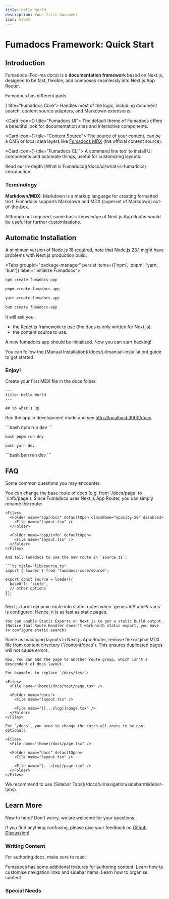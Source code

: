 ```yaml
---
title: Hello World
description: Your first document
icon: Album
---
```



# Fumadocs Framework: Quick Start

## Introduction

Fumadocs <span className="text-fd-muted-foreground text-sm">(Foo-ma docs)</span> is a **documentation framework** based on Next.js, designed to be fast, flexible,
and composes seamlessly into Next.js App Router.

Fumadocs has different parts:

<Cards>
  <Card icon={<CpuIcon className="text-purple-300" />} title="Fumadocs Core">
    Handles most of the logic, including document search, content source adapters, and Markdown extensions.
  </Card>

<Card icon={<PanelsTopLeft className="text-blue-300" />} title="Fumadocs UI">
  The default theme of Fumadocs offers a beautiful look for documentation sites
  and interactive components.
</Card>

<Card icon={<Database />} title="Content Source">
  The source of your content, can be a CMS or local data layers like [Fumadocs
  MDX](/docs/mdx) (the official content source).
</Card>

  <Card icon={<Terminal />} title="Fumadocs CLI">
    A command line tool to install UI components and automate things, useful for customizing layouts.
  </Card>
</Cards>

<Callout title="Want to learn more?">
  Read our in-depth [What is Fumadocs](/docs/ui/what-is-fumadocs) introduction.
</Callout>

### Terminology

**Markdown/MDX:** Markdown is a markup language for creating formatted text. Fumadocs supports Markdown and MDX (superset of Markdown) out-of-the-box.

Although not required, some basic knowledge of Next.js App Router would be useful for further customisations.

## Automatic Installation

A minimum version of Node.js 18 required, note that Node.js 23.1 might have problems with Next.js production build.

<Tabs groupId="package-manager" persist items={['npm', 'pnpm', 'yarn', 'bun']} label="Initialize Fumadocs">
  ```bash tab="npm"
  npm create fumadocs-app
  ```

```bash tab="pnpm"
pnpm create fumadocs-app
```

```bash tab="yarn"
yarn create fumadocs-app
```

```bash tab="bun"
bun create fumadocs-app
```

</Tabs>

It will ask you:

- the React.js framework to use (the docs is only written for Next.js).
- the content source to use.

A new fumadocs app should be initialized. Now you can start hacking!

<Callout title="From Existing Codebase?">
  You can follow the [Manual Installation](/docs/ui/manual-installation) guide
  to get started.
</Callout>

### Enjoy!

Create your first MDX file in the docs folder.

```mdx title="content/docs/index.mdx"
---
title: Hello World
---

## Yo what's up
```

Run the app in development mode and see [http://localhost:3000/docs](http://localhost:3000/docs).

<Tabs >
  <Tab value="npm">
    ```bash
    npm run dev
    ```
  </Tab>

<Tab value="pnpm">```bash pnpm run dev ```</Tab>

<Tab value="yarn">```bash yarn dev ```</Tab>

  <Tab value="bun">
    ```bash
    bun run dev
    ```
  </Tab>
</Tabs>

## FAQ

Some common questions you may encounter.

<Accordions>
  <Accordion id="change-base-url" title="How to change the base route of /docs?">
    You can change the base route of docs (e.g. from `/docs/page` to `/info/page`).
    Since Fumadocs uses Next.js App Router, you can simply rename the route:

    <Files>
      <Folder name="app/docs" defaultOpen className="opacity-50" disabled>
        <File name="layout.tsx" />
      </Folder>

      <Folder name="app/info" defaultOpen>
        <File name="layout.tsx" />
      </Folder>
    </Files>

    And tell Fumadocs to use the new route in `source.ts`:

    ```ts title="lib/source.ts"
    import { loader } from 'fumadocs-core/source';

    export const source = loader({
      baseUrl: '/info',
      // other options
    });
    ```

  </Accordion>

  <Accordion id="dynamic-route" title="It uses Dynamic Route, will it be poor in performance?">
    Next.js turns dynamic route into static routes when `generateStaticParams` is configured.
    Hence, it is as fast as static pages.

    You can enable Static Exports on Next.js to get a static build output. (Notice that Route Handler doesn't work with static export, you have to configure static search)

  </Accordion>

  <Accordion id="custom-layout-docs-page" title="How to create a page in /docs without docs layout?">
    Same as managing layouts in Next.js App Router, remove the original MDX file from content directory (`/content/docs`).
    This ensures duplicated pages will not cause errors.

    Now, You can add the page to another route group, which isn't a descendant of docs layout.

    For example, to replace `/docs/test`:

    <Files>
      <File name="(home)/docs/test/page.tsx" />

      <Folder name="docs">
        <File name="layout.tsx" />

        <File name="[[...slug]]/page.tsx" />
      </Folder>
    </Files>

    For `/docs`, you need to change the catch-all route to be non-optional:

    <Files>
      <File name="(home)/docs/page.tsx" />

      <Folder name="docs" defaultOpen>
        <File name="layout.tsx" />

        <File name="[...slug]/page.tsx" />
      </Folder>
    </Files>

  </Accordion>

  <Accordion id="multi-docs" title="How to implement multi-docs?">
    We recommend to use [Sidebar Tabs](/docs/ui/navigation/sidebar#sidebar-tabs).
  </Accordion>
</Accordions>

## Learn More

New to here? Don't worry, we are welcome for your questions.

If you find anything confusing, please give your feedback on [Github Discussion](https://github.com/fuma-nama/fumadocs/discussions)!

### Writing Content

For authoring docs, make sure to read:

<Cards>
  <Card href="/docs/ui/markdown" title="Markdown">
    Fumadocs has some additional features for authoring content.
  </Card>
<Card href="/docs/ui/navigation" title="Navigation">
  Learn how to customise navigation links and sidebar items.
</Card>
<Card href="/docs/ui/page-conventions" title="Routing">
  Learn how to organise content.
</Card>

  <Card href="/docs/ui/components" title="Components" description="See all available components to enhance your docs" />
</Cards>

### Special Needs

<Cards>
  <Card href="/docs/ui/static-export" title="Configure Static Export" description="Learn how to enable static export on your docs" />

<Card
  href="/docs/ui/internationalization"
  title="Internationalization"
  description="Learn how to enable i18n"
/>
<Card
  href="/docs/ui/theme"
  title="Color Themes"
  description="Add themes to Fumadocs UI"
/>

  <Card href="/docs/ui/customisation" title="Customise UI" description="A detailed guide on how to customise UI" />
</Cards>
